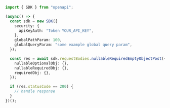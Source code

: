 ```typescript showLineNumbers copy filename="Nullable Required Empty Object Post usage example"
import { SDK } from "openapi";

(async() => {
  const sdk = new SDK({
    security: {
      apiKeyAuth: "Token YOUR_API_KEY",
    },
    globalPathParam: 100,
    globalQueryParam: "some example global query param",
  });

  const res = await sdk.requestBodies.nullableRequiredEmptyObjectPost({
    nullableOptionalObj: {},
    nullableRequiredObj: {},
    requiredObj: {},
  });

  if (res.statusCode == 200) {
    // handle response
  }
})();
```
